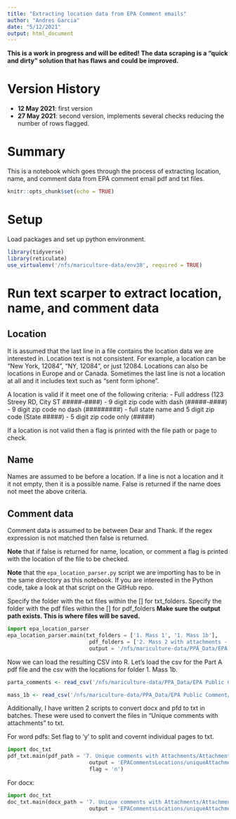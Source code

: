 ```yaml
---
title: "Extracting location data from EPA Comment emails"
author: "Andres Garcia"
date: "5/12/2021"
output: html_document
---
```


**This is a work in progress and will be edited! The data scraping is a "quick and dirty" solution that has flaws and could be improved.**

# Version History

- **12 May 2021**: first version
- **27 May 2021**: second version, implements several checks reducing the number of rows flagged. 

# Summary

This is a notebook which goes through the process of extracting location, name, and
comment data from EPA comment email pdf and txt files. 

```r
knitr::opts_chunk$set(echo = TRUE)
```

# Setup

Load packages and set up python environment.
```r
library(tidyverse)
library(reticulate)
use_virtualenv('/nfs/mariculture-data/env38', required = TRUE)
```

# Run text scarper to extract location, name, and comment data

## Location
It is assumed that the last line in a file contains the location data we are interested in.
Location text is not consistent.
For example, a location can be "New York, 12084", "NY, 12084", or just 12084.
Locations can also be locations in Europe and or Canada. 
Sometimes the last line is not a location at all and it includes text such as "sent form iphone".

A location is valid if it meet one of the following criteria:
- Full address (123 Streey RD, City ST #####-####)
- 9 digit zip code with dash (#####-####)
- 9 digit zip code no dash (#########)
- full state name and 5 digit zip code (State #####)
- 5 digit zip code only (#####)

If a location is not valid then a flag is printed with the file path or page to check.

## Name
Names are assumed to be before a location. 
If a line is not a location and it it not empty, then it is a possible name.
False is returned if the name does not meet the above criteria.

## Comment data
Comment data is assumed to be between Dear and Thank.
If the regex expression is not matched then false is returned. 

**Note** that if false is returned for name, location, or comment a flag is printed
with the location of the file to be checked. 

**Note** that the `epa_location_parser.py` script we are importing has to be in the same directory as this notebook. If you are interested in the Python code, take a look at that script on the GitHub repo.

Specify the folder with the txt files within the [] for txt_folders.
Specify the folder with the pdf files within the [] for pdf_folders
**Make sure the output path exists. This is where files will be saved.** 
```python
import epa_location_parser
epa_location_parser.main(txt_folders = ['1. Mass 1', '1. Mass 1b'], 
                          pdf_folders = ['2. Mass 2 with attachments - FOTE'], 
                          output = '/nfs/mariculture-data/PPA_Data/EPA Public Comment/EPACommentsLocations/')
```

Now we can load the resulting CSV into R.
Let's load the csv for the  Part A pdf file and the csv with the locations for folder 1. Mass 1b.
```r
parta_comments <- read_csv('/nfs/mariculture-data/PPA_Data/EPA Public Comment/EPACommentsLocations/Part A.pdf.csv')

mass_1b <- read_csv('/nfs/mariculture-data/PPA_Data/EPA Public Comment/EPACommentsLocations/1. Mass 1b.csv')
```

Additionally, I have written 2 scripts to convert docx and pfd to txt in batches.
These were used to convert the files in “Unique comments with attachments” to txt.

For word pdfs:
Set flag to 'y' to split and covernt individual pages to txt.
```python
import doc_txt
pdf_txt.main(pdf_path = '7. Unique comments with Attachments/Attachments', 
                          output = 'EPACommentsLocations/uniqueAttachmentsTxt', 
                          flag = 'n')
```

For docx:
```python
import doc_txt
doc_txt.main(docx_path = '7. Unique comments with Attachments/Attachments', 
                          output = 'EPACommentsLocations/uniqueAttachmentsTxt')
```

